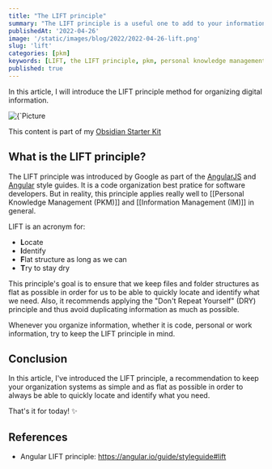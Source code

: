 ```yaml
---
title: "The LIFT principle"
summary: "The LIFT principle is a useful one to add to your information management toolkit. Here's a short introduction."
publishedAt: '2022-04-26'
image: '/static/images/blog/2022/2022-04-26-lift.png'
slug: 'lift'
categories: [pkm]
keywords: [LIFT, the LIFT principle, pkm, personal knowledge management, information management, personal organization]
published: true
---
```


In this article, I will introduce the LIFT principle method for organizing digital information.

<BlogPostCenteredContent>
  <Image
    alt={`Picture courtesy of shawnanggg: https://unsplash.com/@shawnanggg`}
    src={`/static/images/blog/2022/2022-04-26-lift.png`}
    width={987}
    height={740}
    priority
  />
</BlogPostCenteredContent>

This content is part of my [Obsidian Starter Kit](https://developassion.gumroad.com/l/obsidian-starter-kit)

## What is the LIFT principle?
The LIFT principle was introduced by Google as part of the [AngularJS](https://github.com/angular/angular.js) and [Angular](https://angular.io/) style guides. It is a code organization best pratice for software developers. But in reality, this principle applies really well to [[Personal Knowledge Management (PKM)]] and [[Information Management (IM)]] in general.

LIFT is an acronym for:
- **L**ocate
- **I**dentify
- **F**lat structure as long as we can
- **T**ry to stay dry

This principle's goal is to ensure that we keep files and folder structures as flat as possible in order for us to be able to quickly locate and identify what we need. Also, it recommends applying the "Don't Repeat Yourself" (DRY) principle and thus avoid duplicating information as much as possible.

Whenever you organize information, whether it is code, personal or work information, try to keep the LIFT principle in mind.

## Conclusion
In this article, I've introduced the LIFT principle, a recommendation to keep your organization systems as simple and as flat as possible in order to always be able to quickly locate and identify what you need.

That's it for today! ✨

## References
- Angular LIFT principle: https://angular.io/guide/styleguide#lift

<PKMSignature />
